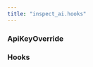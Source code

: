 ```yaml
---
title: "inspect_ai.hooks"
---
```


### ApiKeyOverride
### Hooks


<!-- 
### ModelUsageData
### RunEnd
### RunStart
### SampleAbort
### SampleEnd
### SampleStart
### TaskEnd
### TaskStart
### hooks 
-->
